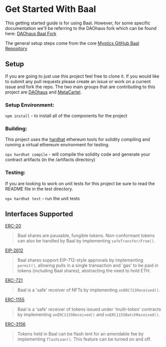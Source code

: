 # Get Started With Baal

This getting started guide is for using Baal. However, for some specific documentation we'll be referring to the
DAOhaus fork which can be found here: [DAOhaus Baal Fork](https://github.com/HausDAO/Baal)

The general setup steps come from the core [Mystics GitHub Baal Repository](https://github.com/Moloch-Mystics/Baal)

## Setup

If you are going to just use this project feel free to clone it. If you would like to submit any pull requests please create an issue or work on a current issue and fork the repo. The two main groups that are contributing to this project are [DAOhaus](https://discord.com/channels/709210493549674598) and [MetaCartel](https://discord.com/channels/702325961433284609).

### Setup Environment:

`npm install` - to install all of the components for the project

### Building:

This project uses the [hardhat](https://hardhat.org/) ethereum tools for solidity compiling and running a virtual ethereum environment for testing.

`npx hardhat compile` - will compile the solidity code and generate your contract artifacts (in the /artifacts directory)

### Testing:

If you are looking to work on unit tests for this project be sure to read the README file in the test directory.

`npx hardhat test` - run the unit tests

## Interfaces Supported

[ERC-20](https://eips.ethereum.org/EIPS/eip-20)

> Baal shares are pausable, fungible tokens. Non-conformant tokens can also be handled by Baal by implementing `safeTransfer/From()`.

[EIP-2612](https://eips.ethereum.org/EIPS/eip-2612)

> Baal shares support EIP-712-style approvals by implementing `permit()`, allowing pulls in a single transaction and 'gas' to be paid in tokens (including Baal shares), abstracting the need to hold ETH.

[ERC-721](https://eips.ethereum.org/EIPS/eip-721)

> Baal is a 'safe' receiver of NFTs by implementing `onERC721Received()`.

[ERC-1155](https://eips.ethereum.org/EIPS/eip-1155)

> Baal is a 'safe' receiver of tokens issued under 'multi-token' contracts by implementing `onERC1155Received()` and `onERC1155BatchReceived()`.

[ERC-3156](https://eips.ethereum.org/EIPS/eip-3156)

> Tokens held in Baal can be flash lent for an amendable fee by implementing `flashLoan()`. This feature can be turned on and off.
